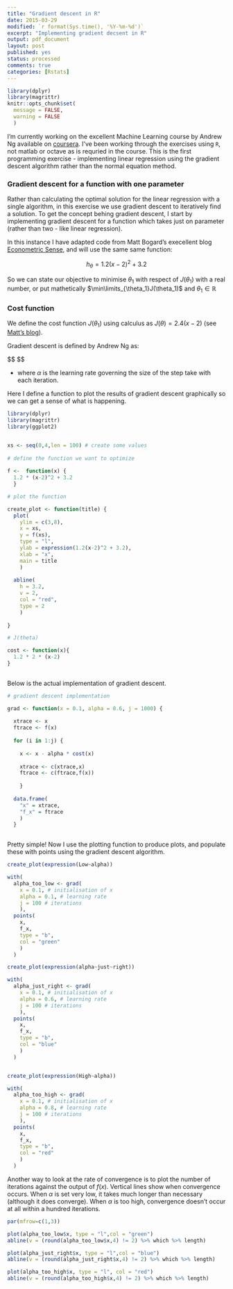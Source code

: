 ```yaml
---
title: "Gradient descent in R"
date: 2015-03-29
modified: `r format(Sys.time(), '%Y-%m-%d')`
excerpt: "Implementing gradient decsent in R"
output: pdf_document
layout: post
published: yes
status: processed
comments: true
categories: [Rstats]
---
```


```r
library(dplyr)
library(magrittr)
knitr::opts_chunk$set(
  message = FALSE, 
  warning = FALSE
  )

```



I'm currently working on the excellent Machine Learning course by Andrew Ng available on [coursera](http://www.coursera.org). I've been working through the exercises using `R`, not matlab or octave as is requried in the course. This is the first programming exercise - implementing linear regression using the gradient descent algorithm rather than the normal equation method.

### Gradient descent for a function with one parameter

Rather than calculating the optimal solution for the linear regression with a single algorithm, in this exercise we use gradient descent to iteratively find a solution. To get the concept behing gradient descent, I start by implementing gradient descent for a function which takes just on parameter (rather than two - like linear regression).

In this instance I have adapted code from Matt Bogard's execellent blog [Econometric Sense](http://econometricsense.blogspot.co.uk/2011/11/gradient-descent-in-r.html), and will use the same same function:

$$h_{\theta}=1.2(x-2)^2 + 3.2$$

So we can state our objective to minimise $\theta_1$ with respect of $J(\theta_1)$ with a real number, or put mathetically $\min\limits_{\theta_1}J(\theta_1)$ and $\theta_1\in\mathbb{R}$

### Cost function

We define the cost function $J(\theta_1)$ using calculus as $J(\theta)=2.4(x-2)$ (see [Matt's blog](http://econometricsense.blogspot.co.uk/2011/11/gradient-descent-in-r.html)).

Gradient descent is defined by Andrew Ng as:

$$
\begin{multline}
\text{repeat until convergence} \{\\

\theta_1:=\theta_1 - \alpha\frac{d}{d\theta_1}J(\theta_1)\\

\}
\end{multline}
$$

* where $\alpha$ is the learning rate governing the size of the step take with each iteration.

Here I define a function to plot the results of gradient descent graphically so we can get a sense of what is happening.


```r

library(dplyr)
library(magrittr)
library(ggplot2)


xs <- seq(0,4,len = 100) # create some values
 
# define the function we want to optimize
 
f <-  function(x) {
  1.2 * (x-2)^2 + 3.2
  }

# plot the function 

create_plot <- function(title) {
  plot(
    ylim = c(3,8),
    x = xs,
    y = f(xs), 
    type = "l", 
    ylab = expression(1.2(x-2)^2 + 3.2),
    xlab = "x",
    main = title
    )
  
  abline(
    h = 3.2,
    v = 2, 
    col = "red", 
    type = 2
    )
  
}

# J(theta)

cost <- function(x){
  1.2 * 2 * (x-2)
}
 

```

Below is the actual implementation of gradient descent.

```r
 
# gradient descent implementation

grad <- function(x = 0.1, alpha = 0.6, j = 1000) {
  
  xtrace <- x
  ftrace <- f(x)
  
  for (i in 1:j) {
    
    x <- x - alpha * cost(x)
    
    xtrace <- c(xtrace,x)
    ftrace <- c(ftrace,f(x))
    
    }
  
  data.frame(
    "x" = xtrace,
    "f_x" = ftrace
    )
  }
  
```

Pretty simple! Now I use the plotting function to produce plots, and populate these with points using the gradient descent algorithm.


```r

create_plot(expression(Low~alpha))

with(
  alpha_too_low <- grad(
    x = 0.1, # initialisation of x
    alpha = 0.1, # learning rate
    j = 100 # iterations
    ),
  points(
    x, 
    f_x, 
    type = "b", 
    col = "green"
    )
  )

create_plot(expression(alpha~just~right))

with(
  alpha_just_right <- grad(
    x = 0.1, # initialisation of x
    alpha = 0.6, # learning rate
    j = 100 # iterations
    ),
  points(
    x, 
    f_x, 
    type = "b", 
    col = "blue"
    )
  )


create_plot(expression(High~alpha))

with(
  alpha_too_high <- grad(
    x = 0.1, # initialisation of x
    alpha = 0.8, # learning rate
    j = 100 # iterations
    ),
  points(
    x, 
    f_x, 
    type = "b", 
    col = "red"
    )
  )

```

Another way to look at the rate of convergence is to plot the number of iterations against the output of $f(x)$. Vertical lines show when convergence occurs. When $\alpha$ is set very low, it takes much longer than necessary (although it does converge). When $\alpha$ is too high, convergence doesn't occur at all within a hundred iterations.

```r
par(mfrow=c(1,3))

plot(alpha_too_low$x, type = "l",col = "green")
abline(v = (round(alpha_too_low$x,4) != 2) %>% which %>% length)

plot(alpha_just_right$x, type = "l",col = "blue")
abline(v = (round(alpha_just_right$x,4) != 2) %>% which %>% length)

plot(alpha_too_high$x, type = "l", col = "red")
abline(v = (round(alpha_too_high$x,4) != 2) %>% which %>% length)

```

